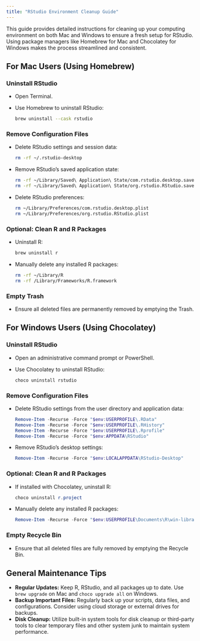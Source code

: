 ```yaml
---
title: "RStudio Environment Cleanup Guide"
---
```


This guide provides detailed instructions for cleaning up your computing environment on both Mac and Windows to ensure a fresh setup for RStudio. Using package managers like Homebrew for Mac and Chocolatey for Windows makes the process streamlined and consistent.

## For Mac Users (Using Homebrew)

### **Uninstall RStudio**
- Open Terminal.
- Use Homebrew to uninstall RStudio:
  ```bash
  brew uninstall --cask rstudio
  ```

### **Remove Configuration Files**
- Delete RStudio settings and session data:
  ```bash
  rm -rf ~/.rstudio-desktop
  ```
- Remove RStudio's saved application state:
  ```bash
  rm -rf ~/Library/Saved\ Application\ State/com.rstudio.desktop.savedState
  rm -rf ~/Library/Saved\ Application\ State/org.rstudio.RStudio.savedState
  ```
- Delete RStudio preferences:
  ```bash
  rm ~/Library/Preferences/com.rstudio.desktop.plist
  rm ~/Library/Preferences/org.rstudio.RStudio.plist
  ```

### **Optional: Clean R and R Packages**
- Uninstall R:
  ```bash
  brew uninstall r
  ```
- Manually delete any installed R packages:
  ```bash
  rm -rf ~/Library/R
  rm -rf /Library/Frameworks/R.framework
  ```

### **Empty Trash**
- Ensure all deleted files are permanently removed by emptying the Trash.

## For Windows Users (Using Chocolatey)

### **Uninstall RStudio**
- Open an administrative command prompt or PowerShell.
- Use Chocolatey to uninstall RStudio:
  ```powershell
  choco uninstall rstudio
  ```

### **Remove Configuration Files**
- Delete RStudio settings from the user directory and application data:
  ```powershell
  Remove-Item -Recurse -Force "$env:USERPROFILE\.RData"
  Remove-Item -Recurse -Force "$env:USERPROFILE\.RHistory"
  Remove-Item -Recurse -Force "$env:USERPROFILE\.Rprofile"
  Remove-Item -Recurse -Force "$env:APPDATA\RStudio"
  ```
- Remove RStudio's desktop settings:
  ```powershell
  Remove-Item -Recurse -Force "$env:LOCALAPPDATA\RStudio-Desktop"
  ```

### **Optional: Clean R and R Packages**
- If installed with Chocolatey, uninstall R:
  ```powershell
  choco uninstall r.project
  ```
- Manually delete any installed R packages:
  ```powershell
  Remove-Item -Recurse -Force "$env:USERPROFILE\Documents\R\win-library\4.x"  # Replace "4.x" with your R version
  ```

### **Empty Recycle Bin**
- Ensure that all deleted files are fully removed by emptying the Recycle Bin.

## General Maintenance Tips
- **Regular Updates:** Keep R, RStudio, and all packages up to date. Use `brew upgrade` on Mac and `choco upgrade all` on Windows.
- **Backup Important Files:** Regularly back up your scripts, data files, and configurations. Consider using cloud storage or external drives for backups.
- **Disk Cleanup:** Utilize built-in system tools for disk cleanup or third-party tools to clear temporary files and other system junk to maintain system performance.

